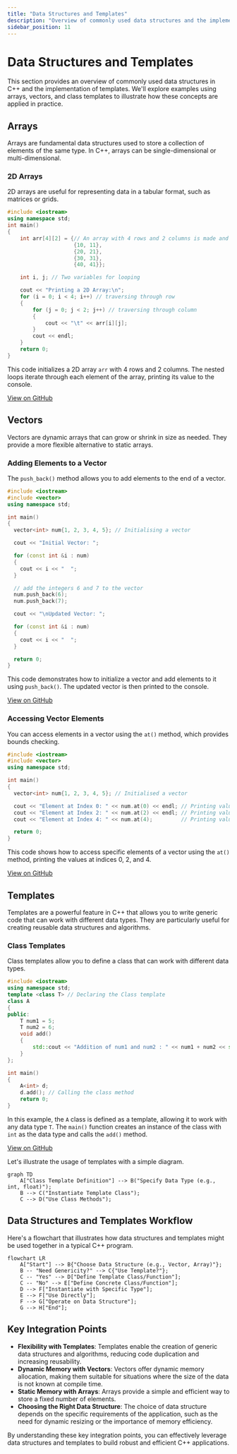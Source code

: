 ```yaml
---
title: "Data Structures and Templates"
description: "Overview of commonly used data structures and the implementation of templates."
sidebar_position: 11
---
```


# Data Structures and Templates

This section provides an overview of commonly used data structures in C++ and the implementation of templates. We'll explore examples using arrays, vectors, and class templates to illustrate how these concepts are applied in practice.

## Arrays

Arrays are fundamental data structures used to store a collection of elements of the same type. In C++, arrays can be single-dimensional or multi-dimensional.

### 2D Arrays

2D arrays are useful for representing data in a tabular format, such as matrices or grids.

```cpp
#include <iostream>
using namespace std;
int main()
{
	int arr[4][2] = {// An array with 4 rows and 2 columns is made and initialized
					 {10, 11},
					 {20, 21},
					 {30, 31},
					 {40, 41}};

	int i, j; // Two variables for looping

	cout << "Printing a 2D Array:\n";
	for (i = 0; i < 4; i++) // traversing through row
	{
		for (j = 0; j < 2; j++) // traversing through column
		{
			cout << "\t" << arr[i][j];
		}
		cout << endl;
	}
	return 0;
}
```

This code initializes a 2D array `arr` with 4 rows and 2 columns. The nested loops iterate through each element of the array, printing its value to the console.

[View on GitHub](https://github.com/SRA-VJTI/Pixels_Seminar/blob/main/1_cpp_basics/7_arrays/arrays2d.cpp)

## Vectors

Vectors are dynamic arrays that can grow or shrink in size as needed. They provide a more flexible alternative to static arrays.

### Adding Elements to a Vector

The `push_back()` method allows you to add elements to the end of a vector.

```cpp
#include <iostream>
#include <vector>
using namespace std;

int main()
{
  vector<int> num{1, 2, 3, 4, 5}; // Initialising a vector

  cout << "Initial Vector: ";

  for (const int &i : num)
  {
    cout << i << "  ";
  }

  // add the integers 6 and 7 to the vector
  num.push_back(6);
  num.push_back(7);

  cout << "\nUpdated Vector: ";

  for (const int &i : num)
  {
    cout << i << "  ";
  }

  return 0;
}
```

This code demonstrates how to initialize a vector and add elements to it using `push_back()`. The updated vector is then printed to the console.

[View on GitHub](https://github.com/SRA-VJTI/Pixels_Seminar/blob/main/1_cpp_basics/9_vectors/addtovector.cpp)

### Accessing Vector Elements

You can access elements in a vector using the `at()` method, which provides bounds checking.

```cpp
#include <iostream>
#include <vector>
using namespace std;

int main()
{
  vector<int> num{1, 2, 3, 4, 5}; // Initialised a vector

  cout << "Element at Index 0: " << num.at(0) << endl; // Printing value at vector index 0
  cout << "Element at Index 2: " << num.at(2) << endl; // Printing value at vector index 2
  cout << "Element at Index 4: " << num.at(4);         // Printing value at vector index 4

  return 0;
}
```

This code shows how to access specific elements of a vector using the `at()` method, printing the values at indices 0, 2, and 4.

[View on GitHub](https://github.com/SRA-VJTI/Pixels_Seminar/blob/main/1_cpp_basics/9_vectors/access_vector.cpp)

## Templates

Templates are a powerful feature in C++ that allows you to write generic code that can work with different data types. They are particularly useful for creating reusable data structures and algorithms.

### Class Templates

Class templates allow you to define a class that can work with different data types.

```cpp
#include <iostream>
using namespace std;
template <class T> // Declaring the Class template
class A
{
public:
    T num1 = 5;
    T num2 = 6;
    void add()
    {
        std::cout << "Addition of num1 and num2 : " << num1 + num2 << std::endl;
    }
};

int main()
{
    A<int> d;
    d.add(); // Calling the class method
    return 0;
}
```

In this example, the `A` class is defined as a template, allowing it to work with any data type `T`. The `main()` function creates an instance of the class with `int` as the data type and calls the `add()` method.

[View on GitHub](https://github.com/SRA-VJTI/Pixels_Seminar/blob/main/1_cpp_basics/6_templates/class_template.cpp)

Let's illustrate the usage of templates with a simple diagram.





```mermaid
graph TD
    A["Class Template Definition"] --> B("Specify Data Type (e.g., int, float)");
    B --> C("Instantiate Template Class");
    C --> D("Use Class Methods");
```



## Data Structures and Templates Workflow

Here's a flowchart that illustrates how data structures and templates might be used together in a typical C++ program.





```mermaid
flowchart LR
    A["Start"] --> B{"Choose Data Structure (e.g., Vector, Array)"};
    B -- "Need Genericity?" --> C{"Use Template?"};
    C -- "Yes" --> D["Define Template Class/Function"];
    C -- "No" --> E["Define Concrete Class/Function"];
    D --> F["Instantiate with Specific Type"];
    E --> F["Use Directly"];
    F --> G["Operate on Data Structure"];
    G --> H["End"];
```



## Key Integration Points

- **Flexibility with Templates**: Templates enable the creation of generic data structures and algorithms, reducing code duplication and increasing reusability.
- **Dynamic Memory with Vectors**: Vectors offer dynamic memory allocation, making them suitable for situations where the size of the data is not known at compile time.
- **Static Memory with Arrays**: Arrays provide a simple and efficient way to store a fixed number of elements.
- **Choosing the Right Data Structure**: The choice of data structure depends on the specific requirements of the application, such as the need for dynamic resizing or the importance of memory efficiency.

By understanding these key integration points, you can effectively leverage data structures and templates to build robust and efficient C++ applications.
```